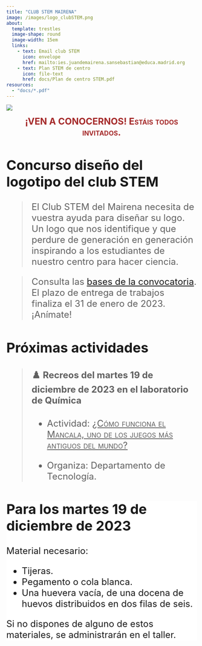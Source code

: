 ```yaml
---
title: "CLUB STEM MAIRENA"
image: /images/logo_clubSTEM.png
about: 
  template: trestles
  image-shape: round
  image-width: 15em
  links: 
    - text: Email club STEM
      icon: envelope
      href: mailto:ies.juandemairena.sansebastian@educa.madrid.org
    - text: Plan STEM de centro
      icon: file-text
      href: docs/Plan de centro STEM.pdf
resources:
  - "docs/*.pdf"
---
```


![](images/juanDeMairena-01.png){fig-alt="Foto entrada IES Juan de Mairena"}

<center><font size=+2><font color="brown">[**¡VEN A CONOCERNOS! Estáis todos invitados.**]{.smallcaps}</font></center>

## Concurso diseño del logotipo del club STEM

>El Club STEM del Mairena necesita de vuestra ayuda para diseñar su logo. Un logo que nos identifique y que perdure de generación en generación inspirando a los estudiantes de nuestro centro para hacer ciencia.

>Consulta las [bases de la convocatoria](./docs/Concurso Logotipo Club Stem.pdf). El plazo de entrega de trabajos finaliza el 31 de enero de 2023.
>¡Anímate!


## Próximas actividades

> #### ♟️ Recreos del **martes 19 de diciembre de 2023** en el laboratorio de Química
>
> -    Actividad: [[¿Cómo funciona el Mancala, uno de los juegos más antiguos del mundo?]{.underline}]{.smallcaps}
>
> -   Organiza: Departamento de Tecnología.

::: {.callout-important style="background: white"}
## Para los martes 19 de diciembre de 2023

Material necesario:

- Tijeras.
- Pegamento o cola blanca.
- Una huevera vacía, de una docena de huevos distribuidos en dos filas de seis.

Si no dispones de alguno de estos materiales, se administrarán en el taller.


:::


